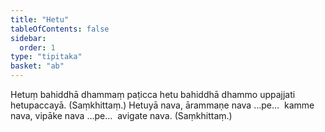 ```yaml
---
title: "Hetu"
tableOfContents: false
sidebar:
  order: 1
type: "tipitaka"
basket: "ab"
---
```



<DynamicBreadcrumb />

<Division number="517">

<Paragraph number="1162">
Hetuṃ bahiddhā dhammaṃ paṭicca hetu bahiddhā dhammo uppajjati hetupaccayā. (Saṃkhittaṃ.)
</Paragraph>

</Division>
<Division number="518">

<Paragraph number="1163">
Hetuyā nava, ārammaṇe nava …pe…  kamme nava, vipāke nava …pe…  avigate nava. (Saṃkhittaṃ.)
</Paragraph>
</Division>